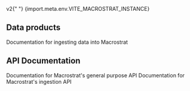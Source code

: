 
<PageHeader title="Macrostrat">
  <span className="subtitle">
    <span className="secondary">v2</span>{" "}
    <span className="tertiary">{import.meta.env.VITE_MACROSTRAT_INSTANCE}</span>
  </span>
</PageHeader>

## Data products

<LinkCard href="/docs/ingestion" title="Ingestion">
  Documentation for ingesting data into Macrostrat
</LinkCard>

## API Documentation

<LinkCard href="/api/v2/" title="General API Docs">
  Documentation for Macrostrat's general purpose API
</LinkCard>

<LinkCard href="/api/ingest/docs" title="Ingestion API Docs">
  Documentation for Macrostrat's ingestion API
</LinkCard>
